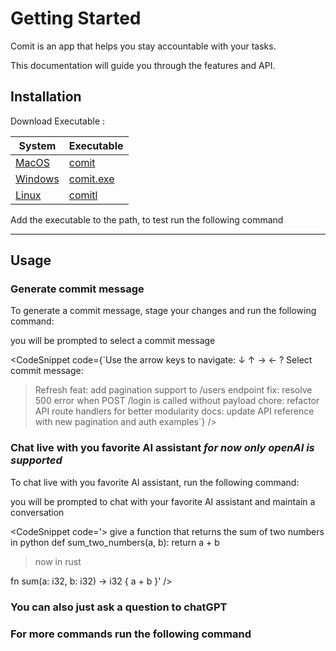 
# Getting Started

Comit is an app that helps you stay accountable with your tasks.

<p>This documentation will guide you through the features and API.</p>

## Installation

Download Executable :

<div className='overflow-x-auto max-w-lg'>
    <table className='min-w-full border border-card-500 rounded-lg'>
        <thead className='bg-card'>
            <tr>
                <th className='px-4 py-2 text-left border-b'>System</th>
                <th className='px-4 py-2 text-left border-b'>Executable</th>
            </tr>
        </thead>
        <tbody>
            <tr className='border-b'>
                <td className='px-4 py-2'>
                    <a href='https://github.com/issamoxix/Comit/releases'>
                        MacOS
                    </a>
                </td>
                <td className='px-4 py-2'>
                    <a href='https://github.com/issamoxix/Comit/releases'>
                        comit
                    </a>
                </td>
            </tr>
            <tr className='border-b'>
                <td className='px-4 py-2'>
                    <a href='https://github.com/issamoxix/Comit/releases'>
                        Windows
                    </a>
                </td>
                <td className='px-4 py-2'>
                    <a href='https://github.com/issamoxix/Comit/releases'>
                        comit.exe
                    </a>
                </td>
            </tr>
            <tr>
                <td className='px-4 py-2'>
                    <a href='https://github.com/issamoxix/Comit/releases'>
                        Linux
                    </a>
                </td>
                <td className='px-4 py-2'>
                    <a href='https://github.com/issamoxix/Comit/releases'>
                        comitl
                    </a>
                </td>
            </tr>
        </tbody>
    </table>
</div>

<p>Add the executable to the path, to test run the following command </p>

<CodeSnippet code='comit --version' hasCopy />

---

## Usage

### Generate commit message

To generate a commit message, stage your changes and run the following command:

<CodeSnippet code='comit' hasCopy />

you will be prompted to select a commit message

<CodeSnippet
    code={`Use the arrow keys to navigate: ↓ ↑ → ←
? Select commit message:
  > Refresh
    feat: add pagination support to /users endpoint
    fix: resolve 500 error when POST /login is called without payload
    chore: refactor API route handlers for better modularity
    docs: update API reference with new pagination and auth examples`}
/>

### Chat live with you favorite AI assistant **_for now only openAI is supported_**

To chat live with you favorite AI assistant, run the following command:

<CodeSnippet code='comit --live' hasCopy />

you will be prompted to chat with your favorite AI assistant and maintain a conversation

<CodeSnippet code='> give a function that returns the sum of two numbers in python
def sum_two_numbers(a, b):
    return a + b

> now in rust

fn sum(a: i32, b: i32) -> i32 {
a + b
}' />

### You can also just ask a question to chatGPT

<CodeSnippet code='comit -c "what is the meaning of life"' hasCopy />

### For more commands run the following command

<CodeSnippet code='comit --help' hasCopy />
